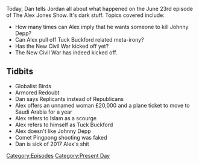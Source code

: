 {{Episode
    | title           = June 23, 2017
    | caption         = [https://knowledgefight.libsyn.com/knowledge-fight-june-23-2017 Listen to this episode on Libsyn]
    | episodeNumber   = 58
    | length          = 01:56:58
    | airDate         = June 28, 2017
    | coverageDate    = June 23, 2017
    | episodeType     = [[:Category:Present Day|Present Day]]
    | appearance      = [[Tuck Buckford]], [[Johnny Depp]]
    | beverage        = Organic Chia Blackberry Hibiscus Juice
    | previousEpisode = [[57: August 12-16, 2015]]
    | nextEpisode     = [[59: August 17-18, 2015]]
}}

{{Stub}}

Today, Dan tells Jordan all about what happened on the June 23rd episode of The Alex Jones Show. It's dark stuff. Topics covered include:

*How many times can Alex imply that he wants someone to kill Johnny Depp?
*Can Alex pull off Tuck Buckford related meta-irony?
*Has the New Civil War kicked off yet?
*The New Civil War has indeed kicked off.

==Tidbits==

*Globalist Birds
*Armored Redoubt
*Dan says Replicants instead of Republicans
*Alex offers an unnamed woman £20,000 and a plane ticket to move to Saudi Arabia for a year
*Alex refers to Islam as a scourge
*Alex refers to himself as Tuck Buckford
*Alex doesn't like Johnny Depp
*Comet Pingpong shooting was faked
*Dan is sick of 2017 Alex's shit

[[Category:Episodes]]
[[Category:Present Day]]
